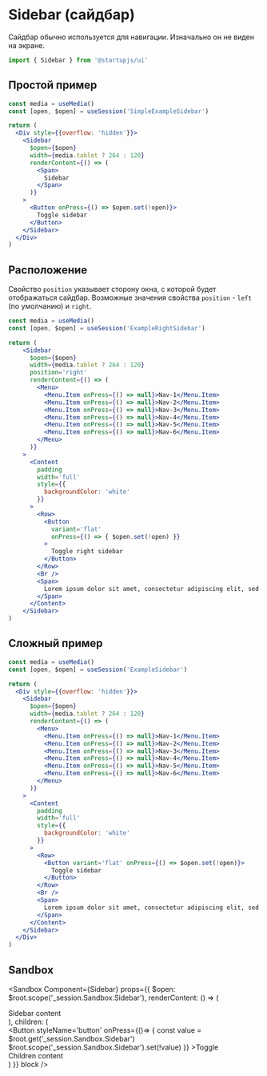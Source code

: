 
# Sidebar (сайдбар)

Сайдбар обычно используется для навигации. Изначально он не виден на экране.

```jsx
import { Sidebar } from '@startupjs/ui'
```

## Простой пример

```jsx example
const media = useMedia()
const [open, $open] = useSession('SimpleExampleSidebar')

return (
  <Div style={{overflow: 'hidden'}}>
    <Sidebar
      $open={$open}
      width={media.tablet ? 264 : 120}
      renderContent={() => (
        <Span>
          Sidebar
        </Span>
      )}
    >
      <Button onPress={() => $open.set(!open)}>
        Toggle sidebar
      </Button>
    </Sidebar>
  </Div>
)
```

## Расположение

Свойство `position` указывает сторону окна, c которой будет отображаться сайдбар. Возможные значения свойства `position` - `left` (по умолчанию) и `right`.

```jsx example no-scroll
const media = useMedia()
const [open, $open] = useSession('ExampleRightSidebar')

return (
    <Sidebar
      $open={$open}
      width={media.tablet ? 264 : 120}
      position='right'
      renderContent={() => (
        <Menu>
          <Menu.Item onPress={() => null}>Nav-1</Menu.Item>
          <Menu.Item onPress={() => null}>Nav-2</Menu.Item>
          <Menu.Item onPress={() => null}>Nav-3</Menu.Item>
          <Menu.Item onPress={() => null}>Nav-4</Menu.Item>
          <Menu.Item onPress={() => null}>Nav-5</Menu.Item>
          <Menu.Item onPress={() => null}>Nav-6</Menu.Item>
        </Menu>
      )}
    >
      <Content
        padding
        width='full'
        style={{
          backgroundColor: 'white'
        }}
      >
        <Row>
          <Button
            variant='flat'
            onPress={() => { $open.set(!open) }}
          >
            Toggle right sidebar
          </Button>
        </Row>
        <Br />
        <Span>
          Lorem ipsum dolor sit amet, consectetur adipiscing elit, sed do eiusmod tempor incididunt ut labore et dolore magna aliqua. Rhoncus dolor purus non enim praesent elementum facilisis leo vel. Risus at ultrices mi tempus imperdiet. Semper risus in hendrerit gravida rutrum quisque non tellus.
        </Span>
      </Content>
    </Sidebar>
)
```

## Сложный пример

```jsx example no-scroll
const media = useMedia()
const [open, $open] = useSession('ExampleSidebar')

return (
  <Div style={{overflow: 'hidden'}}>
    <Sidebar
      $open={$open}
      width={media.tablet ? 264 : 120}
      renderContent={() => (
        <Menu>
          <Menu.Item onPress={() => null}>Nav-1</Menu.Item>
          <Menu.Item onPress={() => null}>Nav-2</Menu.Item>
          <Menu.Item onPress={() => null}>Nav-3</Menu.Item>
          <Menu.Item onPress={() => null}>Nav-4</Menu.Item>
          <Menu.Item onPress={() => null}>Nav-5</Menu.Item>
          <Menu.Item onPress={() => null}>Nav-6</Menu.Item>
        </Menu>
      )}
    >
      <Content
        padding
        width='full'
        style={{
          backgroundColor: 'white'
        }}
      >
        <Row>
          <Button variant='flat' onPress={() => $open.set(!open)}>
            Toggle sidebar
          </Button>
        </Row>
        <Br />
        <Span>
          Lorem ipsum dolor sit amet, consectetur adipiscing elit, sed do eiusmod tempor incididunt ut labore et dolore magna aliqua. Rhoncus dolor purus non enim praesent elementum facilisis leo vel. Risus at ultrices mi tempus imperdiet. Semper risus in hendrerit gravida rutrum quisque non tellus.
        </Span>
      </Content>
    </Sidebar>
  </Div>
)
```


## Sandbox

<Sandbox Component={Sidebar}
  props={{
    $open: $root.scope('_session.Sandbox.Sidebar'),
    renderContent: () => (
      <Div styleName='sidebar'>
        <Span styleName='sidebar-text'>Sidebar content</Span>
      </Div>
    ),
    children: (
      <Div styleName='content'>
        <Button
          styleName='button'
          onPress={()=> {
            const value = $root.get('_session.Sandbox.Sidebar')
            $root.scope('_session.Sandbox.Sidebar').set(!value)
          }}
        >Toggle</Button>
        <Br />
        <Span>Children content</Span>
      </Div>
    )
  }}
  block
/>
